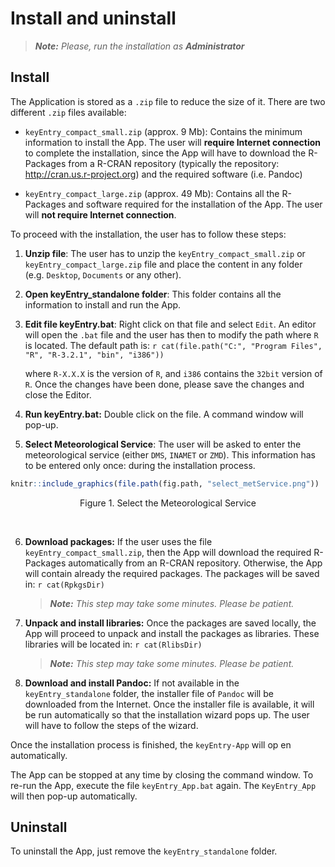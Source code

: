 # Install and uninstall


> _**Note:** Please, run the installation as **Administrator**_

## Install

The Application is stored as a `.zip` file to reduce the size of it. There are two different `.zip` files available:

* `keyEntry_compact_small.zip` (approx. 9 Mb): Contains the minimum information to install the App. The user will **require Internet connection** to complete the installation, since the App will have to download the R-Packages from a R-CRAN repository (typically the repository: <http://cran.us.r-project.org>) and the required software (i.e. Pandoc)

* `keyEntry_compact_large.zip` (approx. 49 Mb): Contains all the R-Packages and software required for the installation of the App. The user will **not require Internet connection**.

To proceed with the installation, the user has to follow these steps:

1. **Unzip file**: The user has to unzip the `keyEntry_compact_small.zip` or `keyEntry_compact_large.zip` file and place the content in any folder (e.g. `Desktop`, `Documents` or any other). 

2. **Open keyEntry_standalone folder**: This folder contains all the information to install and run the App.

3. **Edit file keyEntry.bat**: Right click on that file and select `Edit`. An editor will open the `.bat` file and the user has then to modify the path where `R` is located. The default path is:
    ```r
cat(file.path("C:", "Program Files", "R", "R-3.2.1", "bin", "i386"))
```

    where `R-X.X.X` is the version of `R`, and `i386` contains the `32bit` version of `R`.
    Once the changes have been done, please save the changes and close the Editor.

4. **Run keyEntry.bat:** Double click on the file. A command window will pop-up.

5. **Select Meteorological Service**: The user will be asked to enter the meteorological service (either `DMS`, `INAMET` or `ZMD`). This information has to be entered only once: during the installation process.

```r
knitr::include_graphics(file.path(fig.path, "select_metService.png"))
```
<center>Figure 1. Select the Meteorological Service</center><br>

6. **Download packages:** If the user uses the file `keyEntry_compact_small.zip`, then the App will download the required R-Packages automatically from an R-CRAN repository. Otherwise, the App will contain already the required packages. The packages will be saved in:
    ```r
cat(RpkgsDir)
```

    > _**Note:** This step may take some minutes. Please be patient._
    
7. **Unpack and install libraries:** Once the packages are saved locally, the App will proceed to unpack and install the packages as libraries. These libraries will be located in:
    ```r
cat(RlibsDir)
```

    > _**Note:** This step may take some minutes. Please be patient._

8. **Download and install Pandoc:** If not available in the `keyEntry_standalone` folder, the installer file of `Pandoc` will be downloaded from the Internet. Once the installer file is available, it will be run automatically so that the installation wizard pops up. The user will have to follow the steps of the wizard.

Once the installation process is finished, the `keyEntry-App` will op  en automatically. 

The App can be stopped at any time by closing the command window. To re-run the App, execute the file `keyEntry_App.bat` again. The `KeyEntry_App` will then pop-up automatically. 

## Uninstall

To uninstall the App, just remove the `keyEntry_standalone` folder. 
